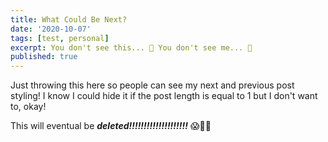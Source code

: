 ```yaml
---
title: What Could Be Next?
date: '2020-10-07'
tags: [test, personal]
excerpt: You don't see this... 👀 You don't see me... 🙈
published: true
---
```


Just throwing this here so people can see my next and previous post styling! I know I could hide it if the post length is equal to 1 but I don't want to, okay!

This will eventual be **_deleted!!!!!!!!!!!!!!!!!!!!_** 😱🎃🍁
